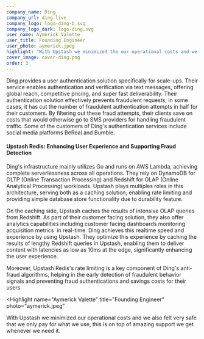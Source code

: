 ```yaml
---
company_name: Ding
company_url: ding.live
company_logo: logo-ding-b.svg
company_logo_dark: logo-ding.svg
user_name: Aymerick Valette
user_title: Founding Engineer
user_photo: aymerick.jpeg
highlight: "With Upstash we minimized the our operational costs and we also felt very safe that we only pay for what we use, this is on top of amazing support we get whenever we need it."
cover_image: cover-ding.png
order: 3
---
```


Ding provides a user authentication solution specifically for scale-ups. Their service enables authentication and verification via text messages, offering global reach, competitive pricing, and super fast deliverability. Their authentication solution effectively prevents fraudulent requests; in some cases, it has cut the number of fraudulent authentication attempts in half for their customers. By filtering out these fraud attempts, their clients save on costs that would otherwise go to SMS providers for handling fraudulent traffic. Some of the customers of Ding's authentication services include social media platforms BeReal and Bumble.

#### Upstash Redis: Enhancing User Experience and Supporting Fraud Detection

Ding's infrastructure mainly utilizes Go and runs on AWS Lambda, achieving complete serverlessness across all operations. They rely on DynamoDB for OLTP (Online Transaction Processing) and Redshift for OLAP (Online Analytical Processing) workloads. Upstash plays multiples roles in this architecture, serving both as a caching solution, enabling rate limiting and providing simple database store functionality due to durability feature.

On the caching side, Upstash caches the results of intensive OLAP queries from Redshift. As part of their customer facing solution, they also offer analytics capabilities including customer facing dashboards monitoring acquisition metrics  in real-time. Ding achieves this realtime speed and experience by using Upstash. They optimize this experience by caching the results of lengthy Redshift queries in Upstash, enabling them to deliver content with latencies as low as 10ms at the edge, significantly enhancing the user experience.

Moreover, Upstash Redis's rate limiting is a key component of Ding's anti-fraud algorithms, helping in the early detection of fraudulent behavior signals and preventing fraud authentications and savings costs for their users

<Highlight
  name="Aymerick Valette"
  title="Founding Engineer"
  photo="aymerick.jpeg"
>
  With Upstash we minimized our operational costs and we also felt very safe
  that we only pay for what we use, this is on top of amazing support we get
  whenever we need it.
</Highlight>
